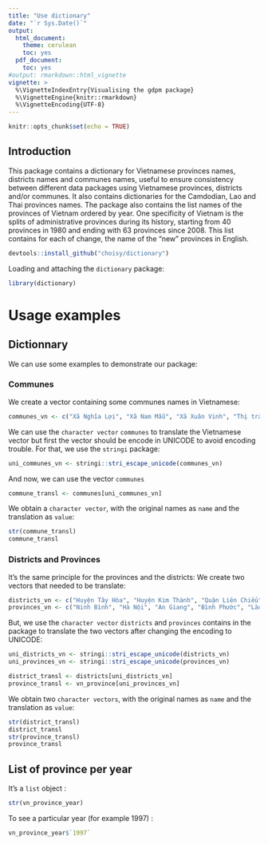 ```yaml
---
title: "Use dictionary"
date: "`r Sys.Date()`"
output:
  html_document:
    theme: cerulean
    toc: yes
  pdf_document:
    toc: yes
#output: rmarkdown::html_vignette
vignette: >
  %\VignetteIndexEntry{Visualising the gdpm package}
  %\VignetteEngine{knitr::rmarkdown}
  %\VignetteEncoding{UTF-8}
---
```


```r
knitr::opts_chunk$set(echo = TRUE)
```

## Introduction

This package contains a dictionary for Vietnamese provinces names, districts names and communes names, useful to ensure consistency between different data packages using Vietnamese provinces, districts and/or communes. It also contains dictionaries for the Camdodian, Lao and Thai provinces names.
The package also contains the list names of the provinces of Vietnam ordered by year. One specificity of Vietnam is the splits of administrative provinces during its history, starting from 40 provinces in 1980 and ending with 63 provinces since 2008. This list contains for each of change, the name of the "new" provinces in English.

```r
devtools::install_github("choisy/dictionary")
```

Loading and attaching the `dictionary` package:

```r
library(dictionary)
```

# Usage examples

## Dictionnary

We can use some examples to demonstrate our package: 

### Communes

We create a vector containing some communes names in Vietnamese:

```r
communes_vn <- c("Xã Nghĩa Lợi", "Xã Nam Mẫu", "Xã Xuân Vinh", "Thị trấn Thứ Ba", "Xã Hải Dương", "Xã Vĩnh Lộc A", "Xã Nội Hoàng", "Xã Điện Trung", "Xã Hoàng Đồng", "Xã Nàn Sán")
```

We can use the `character vector` `communes` to translate the Vietnamese vector but first the vector should be encode in UNICODE to avoid encoding trouble. For that, we use the `stringi` package:

```r
uni_communes_vn <- stringi::stri_escape_unicode(communes_vn)
```

And now, we can use the vector `communes`

```r
commune_transl <- communes[uni_communes_vn]
```

We obtain a `character vector`, with the original names as `name` and the translation as `value`:   

```r
str(commune_transl)
commune_transl
```

### Districts and Provinces

It's the same principle for the provinces and the districts:
We create two vectors that needed to be translate: 

```r
districts_vn <- c("Huyện Tây Hòa", "Huyện Kim Thành", "Quận Liên Chiểu", "Huyện Tương Dương", "Huyện Bình Đại", "Thị xã Mường Lay", "Thành phố Vĩnh Long", "Huyện Gia Viễn", "Huyện Văn Quan", "Thị xã Sông Công")
provinces_vn <- c("Ninh Bình", "Hà Nội", "An Giang", "Bình Phước", "Lào Cai", "Phú Thọ", "Bắc Giang", "Vĩnh Phúc", "Bạc Liêu", "Hà Giang")
```

But, we use the `character vector` `districts` and `provinces` contains in the package to translate the two vectors after changing the encoding to UNICODE:

```r
uni_districts_vn <- stringi::stri_escape_unicode(districts_vn)
uni_provinces_vn <- stringi::stri_escape_unicode(provinces_vn)
```

```r
district_transl <- districts[uni_districts_vn]
province_transl <- vn_province[uni_provinces_vn]
```

We obtain two `character vectors`, with the original names as `name` and the translation as `value`:

```r
str(district_transl)
district_transl
str(province_transl)
province_transl
```

## List of province per year

It's a `list` object : 

```r
str(vn_province_year)
```

To see a particular year (for example 1997) :

```r
vn_province_year$`1997`
```

